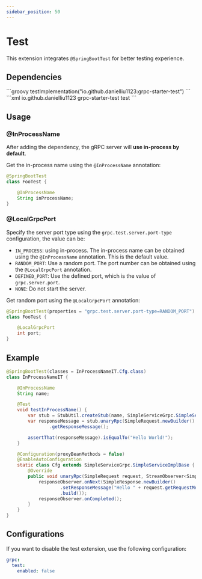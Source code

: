 ```yaml
---
sidebar_position: 50
---
```



# Test

This extension integrates `@SpringBootTest` for better testing experience.

## Dependencies

<Tabs>
    <TabItem value="gradle" label="Gradle">
        ```groovy
        testImplementation("io.github.danielliu1123:grpc-starter-test")
        ```
    </TabItem>
    <TabItem value="maven" label="Maven">
        ```xml
        <dependency>
            <groupId>io.github.danielliu1123</groupId>
            <artifactId>grpc-starter-test</artifactId>
            <scope>test</scope>
        </dependency>
        ```
    </TabItem>
</Tabs>

## Usage

### @InProcessName

After adding the dependency, the gRPC server will **use in-process by default**.

Get the in-process name using the `@InProcessName` annotation:

```java
@SpringBootTest
class FooTest {

    @InProcessName
    String inProcessName;
}
```

### @LocalGrpcPort

Specify the server port type using the `grpc.test.server.port-type` configuration, the value can be:

- `IN_PROCESS`: using in-process. The in-process name can be obtained using the `@InProcessName` annotation.
This is the default value.
- `RANDOM_PORT`: Use a random port. The port number can be obtained using the `@LocalGrpcPort` annotation.
- `DEFINED_PORT`: Use the defined port, which is the value of `grpc.server.port`.
- `NONE`: Do not start the server.

Get random port using the `@LocalGrpcPort` annotation:

```java
@SpringBootTest(properties = "grpc.test.server.port-type=RANDOM_PORT")
class FooTest {

    @LocalGrpcPort
    int port;
}
```

## Example

```java
@SpringBootTest(classes = InProcessNameIT.Cfg.class)
class InProcessNameIT {

    @InProcessName
    String name;

    @Test
    void testInProcessName() {
        var stub = StubUtil.createStub(name, SimpleServiceGrpc.SimpleServiceBlockingStub.class);
        var responseMessage = stub.unaryRpc(SimpleRequest.newBuilder().setRequestMessage("World!").build())
                .getResponseMessage();

        assertThat(responseMessage).isEqualTo("Hello World!");
    }

    @Configuration(proxyBeanMethods = false)
    @EnableAutoConfiguration
    static class Cfg extends SimpleServiceGrpc.SimpleServiceImplBase {
        @Override
        public void unaryRpc(SimpleRequest request, StreamObserver<SimpleResponse> responseObserver) {
            responseObserver.onNext(SimpleResponse.newBuilder()
                    .setResponseMessage("Hello " + request.getRequestMessage())
                    .build());
            responseObserver.onCompleted();
        }
    }
}
```

## Configurations

If you want to disable the test extension, use the following configuration:

```yaml
grpc:
  test:
    enabled: false
```

